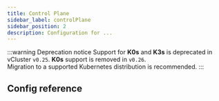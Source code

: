 ```yaml
---
title: Control Plane
sidebar_label: controlPlane
sidebar_position: 2
description: Configuration for ...
---
```



:::warning Deprecation notice
Support for **K0s** and **K3s** is deprecated in vCluster `v0.25`. **K0s** support is removed in `v0.26`.   
Migration to a supported Kubernetes distribution is recommended.
:::

## Config reference

<ControlPlane />
